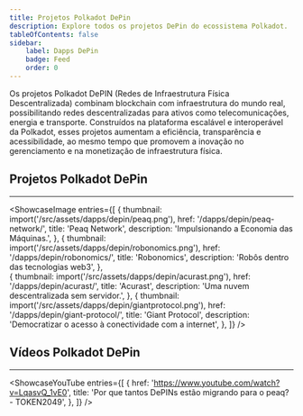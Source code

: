 ```yaml
---
title: Projetos Polkadot DePin 
description: Explore todos os projetos DePin do ecossistema Polkadot.
tableOfContents: false
sidebar: 
    label: Dapps DePin
    badge: Feed
    order: 0
---
```




Os projetos Polkadot DePIN (Redes de Infraestrutura Física Descentralizada) combinam blockchain com infraestrutura do mundo real, possibilitando redes descentralizadas para ativos como telecomunicações, energia e transporte. Construídos na plataforma escalável e interoperável da Polkadot, esses projetos aumentam a eficiência, transparência e acessibilidade, ao mesmo tempo que promovem a inovação no gerenciamento e na monetização de infraestrutura física.

## Projetos Polkadot DePin
----------------
<ShowcaseImage
  entries={[
        {
      thumbnail: import('/src/assets/dapps/depin/peaq.png'),
      href: '/dapps/depin/peaq-network/',
      title: 'Peaq Network',
      description: 'Impulsionando a Economia das Máquinas.',
    },
                     {
      thumbnail: import('/src/assets/dapps/depin/robonomics.png'),
      href: '/dapps/depin/robonomics/',
      title: 'Robonomics',
      description: 'Robôs dentro das tecnologias web3',
      },  
    {
      thumbnail: import('/src/assets/dapps/depin/acurast.png'),
      href: '/dapps/depin/acurast/',
      title: 'Acurast',
      description: 'Uma nuvem descentralizada sem servidor.',
      },
              {
      thumbnail: import('/src/assets/dapps/depin/giantprotocol.png'),
      href: '/dapps/depin/giant-protocol/',
      title: 'Giant Protocol',
      description: 'Democratizar o acesso à conectividade com a internet',
    },
  ]}
/>

## Vídeos Polkadot DePin
----------------
<ShowcaseYouTube
  entries={[
    {
      href: 'https://www.youtube.com/watch?v=LqasvQ_1vE0',
      title: 'Por que tantos DePINs estão migrando para o peaq? - TOKEN2049',
    },
  ]}
/>
